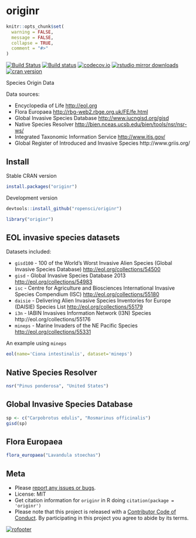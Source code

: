 originr
========

```r
knitr::opts_chunk$set(
  warning = FALSE,
  message = FALSE,
  collapse = TRUE,
  comment = "#>"
)
```

[![Build Status](https://travis-ci.org/ropensci/originr.svg?branch=master)](https://travis-ci.org/ropensci/originr)
[![Build status](https://ci.appveyor.com/api/projects/status/58v02qxbi67lgf0x?svg=true)](https://ci.appveyor.com/project/sckott/originr)
[![codecov.io](https://codecov.io/github/ropensci/originr/coverage.svg?branch=master)](https://codecov.io/github/ropensci/originr?branch=master)
[![rstudio mirror downloads](http://cranlogs.r-pkg.org/badges/originr)](https://github.com/metacran/cranlogs.app)
[![cran version](http://www.r-pkg.org/badges/version/originr)](https://cran.r-project.org/package=originr)

Species Origin Data

Data sources:

* Encyclopedia of Life <http://eol.org>
* Flora Europaea <http://rbg-web2.rbge.org.uk/FE/fe.html>
* Global Invasive Species Database <http://www.iucngisd.org/gisd>
* Native Species Resolver <http://bien.nceas.ucsb.edu/bien/tools/nsr/nsr-ws/>
* Integrated Taxonomic Information Service <http://www.itis.gov/>
* Global Register of Introduced and Invasive Species http://www.griis.org/

## Install

Stable CRAN version

```r
install.packages("originr")
```

Development version

```r
devtools::install_github("ropensci/originr")
```

```r
library("originr")
```

## EOL invasive species datasets

Datasets included:

* `gisd100` - 100 of the World's Worst Invasive Alien Species
(Global Invasive Species Database) <http://eol.org/collections/54500>
* `gisd` - Global Invasive Species Database 2013 <http://eol.org/collections/54983>
* `isc` - Centre for Agriculture and Biosciences International Invasive Species
Compendium (ISC) <http://eol.org/collections/55180>
* `daisie` - Delivering Alien Invasive Species Inventories for Europe (DAISIE) Species
List <http://eol.org/collections/55179>
* `i3n` - IABIN Invasives Information Network (I3N) Species
http://eol.org/collections/55176
* `mineps` - Marine Invaders of the NE Pacific Species <http://eol.org/collections/55331>

An example using `mineps`

```r
eol(name='Ciona intestinalis', dataset='mineps')
```

## Native Species Resolver

```r
nsr("Pinus ponderosa", "United States")
```

## Global Invasive Species Database

```r
sp <- c("Carpobrotus edulis", "Rosmarinus officinalis")
gisd(sp)
```

## Flora Europaea

```r
flora_europaea("Lavandula stoechas")
```

## Meta

* Please [report any issues or bugs](https://github.com/ropensci/originr/issues).
* License: MIT
* Get citation information for `originr` in R doing `citation(package = 'originr')`
* Please note that this project is released with a [Contributor Code of Conduct](CODE_OF_CONDUCT.md). By participating in this project you agree to abide by its terms.

[![rofooter](http://ropensci.org/public_images/github_footer.png)](http://ropensci.org)
